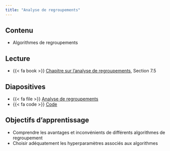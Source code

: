 ```yaml
---
title: "Analyse de regroupements"
---
```


## Contenu

- Algorithmes de regroupements

## Lecture


- {{< fa book >}} [Chapitre sur l'analyse de regroupements](https://lbelzile.github.io/math60602/regroupements.html), Section 7.5

## Diapositives 

- {{< fa file >}} [Analyse de regroupements](/diapos/MATH60602-diapos12.pdf)
- {{< fa code >}} [Code](/code/MATH60602-diapos12.R)


## Objectifs d'apprentissage

- Comprendre les avantages et inconvénients de différents algorithmes de regroupement
- Choisir adéquatement les hyperparamètres associés aux algorithmes



